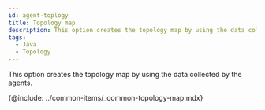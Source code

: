 ```yaml
---
id: agent-toplogy
title: Topology map
description: This option creates the topology map by using the data collected by the agents.
tags:
  - Java
  - Topology
---
```


This option creates the topology map by using the data collected by the agents.

{@include: ../common-items/_common-topology-map.mdx} 
